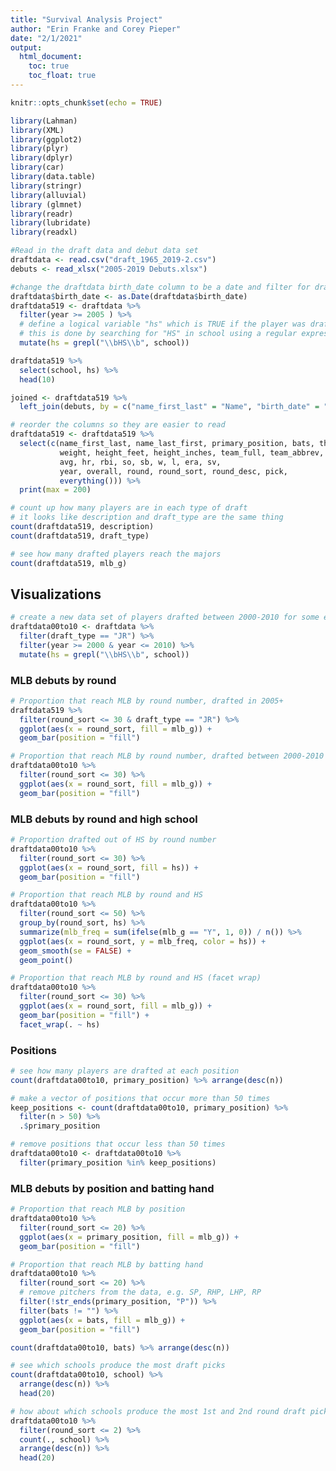 ```yaml
---
title: "Survival Analysis Project"
author: "Erin Franke and Corey Pieper"
date: "2/1/2021"
output: 
  html_document:
    toc: true
    toc_float: true
---
```


```r
knitr::opts_chunk$set(echo = TRUE)
```

```r
library(Lahman)
library(XML)
library(ggplot2)
library(plyr)
library(dplyr)
library(car)
library(data.table)
library(stringr)
library(alluvial)
library (glmnet)
library(readr)
library(lubridate)
library(readxl)
```

```r
#Read in the draft data and debut data set
draftdata <- read.csv("draft_1965_2019-2.csv") 
debuts <- read_xlsx("2005-2019 Debuts.xlsx")
```

```r
#change the draftdata birth_date column to be a date and filter for draft years during and after 2005
draftdata$birth_date <- as.Date(draftdata$birth_date)
draftdata519 <- draftdata %>%
  filter(year >= 2005 ) %>%
  # define a logical variable "hs" which is TRUE if the player was drafted out of high school
  # this is done by searching for "HS" in school using a regular expression
  mutate(hs = grepl("\\bHS\\b", school))

draftdata519 %>%
  select(school, hs) %>% 
  head(10)

joined <- draftdata519 %>%
  left_join(debuts, by = c("name_first_last" = "Name", "birth_date" = "Birthdate"))
```


```r
# reorder the columns so they are easier to read
draftdata519 <- draftdata519 %>%
  select(c(name_first_last, name_last_first, primary_position, bats, throws, birth_date, 
           weight, height_feet, height_inches, team_full, team_abbrev, league_full, school,
           avg, hr, rbi, so, sb, w, l, era, sv,
           year, overall, round, round_sort, round_desc, pick,
           everything())) %>% 
  print(max = 200)
```

```r
# count up how many players are in each type of draft
# it looks like description and draft_type are the same thing
count(draftdata519, description)
count(draftdata519, draft_type)

# see how many drafted players reach the majors
count(draftdata519, mlb_g)
```

## Visualizations

```r
# create a new data set of players drafted between 2000-2010 for some exploratory data analysis
draftdata00to10 <- draftdata %>%
  filter(draft_type == "JR") %>%
  filter(year >= 2000 & year <= 2010) %>%
  mutate(hs = grepl("\\bHS\\b", school))
```

### MLB debuts by round

```r
# Proportion that reach MLB by round number, drafted in 2005+
draftdata519 %>%
  filter(round_sort <= 30 & draft_type == "JR") %>%
  ggplot(aes(x = round_sort, fill = mlb_g)) +
  geom_bar(position = "fill")

# Proportion that reach MLB by round number, drafted between 2000-2010
draftdata00to10 %>%
  filter(round_sort <= 30) %>%
  ggplot(aes(x = round_sort, fill = mlb_g)) +
  geom_bar(position = "fill")

```

### MLB debuts by round and high school

```r
# Proportion drafted out of HS by round number
draftdata00to10 %>%
  filter(round_sort <= 30) %>%
  ggplot(aes(x = round_sort, fill = hs)) +
  geom_bar(position = "fill")

# Proportion that reach MLB by round and HS
draftdata00to10 %>%
  filter(round_sort <= 50) %>%
  group_by(round_sort, hs) %>%
  summarize(mlb_freq = sum(ifelse(mlb_g == "Y", 1, 0)) / n()) %>%
  ggplot(aes(x = round_sort, y = mlb_freq, color = hs)) +
  geom_smooth(se = FALSE) +
  geom_point()

# Proportion that reach MLB by round and HS (facet wrap)
draftdata00to10 %>%
  filter(round_sort <= 30) %>%
  ggplot(aes(x = round_sort, fill = mlb_g)) +
  geom_bar(position = "fill") +
  facet_wrap(. ~ hs)
```

### Positions

```r
# see how many players are drafted at each position
count(draftdata00to10, primary_position) %>% arrange(desc(n))

# make a vector of positions that occur more than 50 times
keep_positions <- count(draftdata00to10, primary_position) %>%
  filter(n > 50) %>% 
  .$primary_position

# remove positions that occur less than 50 times
draftdata00to10 <- draftdata00to10 %>%
  filter(primary_position %in% keep_positions)
```

### MLB debuts by position and batting hand

```r
# Proportion that reach MLB by position
draftdata00to10 %>%
  filter(round_sort <= 20) %>%
  ggplot(aes(x = primary_position, fill = mlb_g)) +
  geom_bar(position = "fill")

# Proportion that reach MLB by batting hand
draftdata00to10 %>%
  filter(round_sort <= 20) %>%
  # remove pitchers from the data, e.g. SP, RHP, LHP, RP
  filter(!str_ends(primary_position, "P")) %>%
  filter(bats != "") %>%
  ggplot(aes(x = bats, fill = mlb_g)) +
  geom_bar(position = "fill")

count(draftdata00to10, bats) %>% arrange(desc(n))

# see which schools produce the most draft picks
count(draftdata00to10, school) %>%
  arrange(desc(n)) %>%
  head(20)

# how about which schools produce the most 1st and 2nd round draft picks
draftdata00to10 %>%
  filter(round_sort <= 2) %>%
  count(., school) %>%
  arrange(desc(n)) %>%
  head(20)

```




